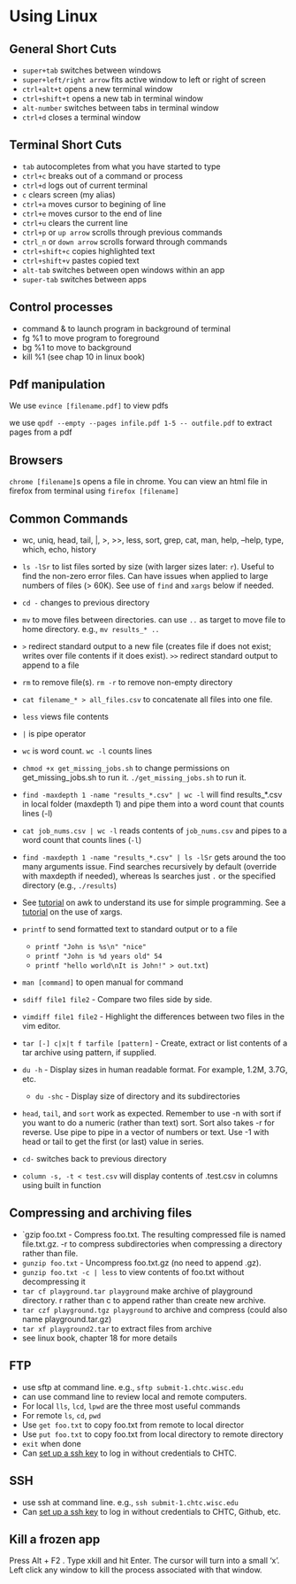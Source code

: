 # Using Linux

## General Short Cuts

- `super+tab` switches between windows
- `super+left/right arrow` fits active window to left or right of screen
- `ctrl+alt+t` opens a new terminal window
- `ctrl+shift+t` opens a new tab in terminal window
- `alt-number` switches between tabs in terminal window
- `ctrl+d` closes a terminal window

## Terminal Short Cuts

- `tab` autocompletes from what you have started to type
- `ctrl+c` breaks out of a command or process
- `ctrl+d` logs out of current terminal
- `c` clears screen (my alias)
- `ctrl+a` moves cursor to begining of line
- `ctrl+e` moves cursor to the end of line
- `ctrl+u` clears the current line
- `ctrl+p` or `up arrow` scrolls through previous commands
- `ctrl_n` or `down arrow` scrolls forward through commands
- `ctrl+shift+c` copies highlighted text
- `ctrl+shift+v` pastes copied text
- `alt-tab` switches between open windows within an app
- `super-tab` switches between apps

## Control processes

- command & to launch program in background of terminal
- fg %1 to move program to foreground
- bg %1 to move to background
- kill %1 (see chap 10 in linux book)

## Pdf manipulation

We use `evince [filename.pdf]` to view pdfs

we use `qpdf --empty --pages infile.pdf 1-5 -- outfile.pdf` to extract pages from a pdf


## Browsers 

`chrome [filename]`s opens a file in chrome.
You can view an html file in firefox from terminal using `firefox [filename]`

## Common Commands

- wc, uniq, head, tail, |, >, >>, less, sort, grep, cat, man, help, --help, type, which, echo, history

- `ls -lSr` to list files sorted by size (with larger sizes later: `r`). Useful to find the non-zero error files. Can have issues when applied to large numbers of files (> 60K). See use of `find` and `xargs` below if needed.

- `cd -` changes to previous directory

- `mv` to move files between directories. can use `..` as target to move file to home directory. e.g., `mv results_* ..`

- `>` redirect standard output to a new file (creates file if does not exist; writes over file contents if it does exist). `>>` redirect standard output to append to a file

- `rm` to remove file(s). `rm -r` to remove non-empty directory

- `cat filename_* > all_files.csv` to concatenate all files into one file.

- `less` views file contents

- `|` is pipe operator

- `wc` is word count.  `wc -l` counts lines

- `chmod +x get_missing_jobs.sh` to change permissions on get_missing_jobs.sh to run it. `./get_missing_jobs.sh` to run it.

- `find -maxdepth 1 -name "results_*.csv" | wc -l` will find results_*.csv in local folder (maxdepth 1) and pipe them into a word count that counts lines (-l)

- `cat job_nums.csv | wc -l` reads contents of `job_nums.csv` and pipes to a word count that counts lines (`-l`)

- `find -maxdepth 1 -name "results_*.csv" | ls -lSr` gets around the too many arguments issue.  Find searches recursively by default (override with maxdepth if needed), whereas ls searches just `.` or the specified directory (e.g., `./results`)

- See [tutorial](https://linuxhandbook.com/awk-command-tutorial/) on awk to understand its use for simple programming. See a [tutorial](https://shapeshed.com/unix-xargs/) on the use of xargs.

- `printf` to send formatted text to standard output or to a file
   - `printf "John is %s\n" "nice"`
   - `printf "John is %d years old" 54`
   - `printf "hello world\nIt is John!" > out.txt`)

- `man [command]` to open manual for command

- `sdiff file1 file2` - Compare two files side by side. 
- `vimdiff file1 file2` - Highlight the differences between two files in the vim editor.
- `tar [-] c|x|t f tarfile [pattern]` - Create, extract or list contents of a tar archive using pattern, if supplied.
- `du -h` - Display sizes in human readable format. For example, 1.2M, 3.7G, etc.
  - `du -shc` - Display size of directory and its subdirectories

- `head`, `tail`, and `sort` work as expected.  Remember to use -n with sort if you want to do a numeric (rather than text) sort.  Sort also takes -r for reverse.  Use pipe to pipe in a vector of numbers or text.  Use -1 with head or tail to get the first (or last) value in series.

- `cd-` switches back to previous directory

- `column -s, -t < test.csv` will display contents of .test.csv in columns using built in function

## Compressing and archiving files

- `gzip foo.txt - Compress foo.txt. The resulting compressed file is named file.txt.gz.  -r to compress subdirectories when compressing a directory rather than file.
- `gunzip foo.txt` - Uncompress foo.txt.gz (no need to append .gz).
- `gunzip foo.txt -c | less` to view contents of foo.txt without decompressing it
- `tar cf playground.tar playground` make archive of playground directory.  r rather than c to append rather than create new archive.
- `tar czf playground.tgz playground` to archive and compress (could also name playground.tar.gz)
- `tar xf playground2.tar` to extract files from archive
- see linux book, chapter 18 for more details

## FTP

- use sftp at command line.  e.g., `sftp submit-1.chtc.wisc.edu`
- can use command line to review local and remote computers.
- For local `lls`, `lcd`, `lpwd` are the three most useful commands
- For remote `ls`, `cd`, `pwd`
- Use `get foo.txt` to copy foo.txt from remote to local director
- Use `put foo.txt` to copy foo.txt from local directory to remote directory
- `exit` when done
- Can [set up a ssh key](https://www.unixtutorial.org/how-to-generate-ed25519-ssh-key/) to log in without credentials to CHTC.

## SSH

- use ssh at command line.  e.g., `ssh submit-1.chtc.wisc.edu`
- Can [set up a ssh key](https://jjcurtin.github.io/docs_arc/linux_install.html#creating-ssh-passkeys) to log in without credentials to CHTC, Github, etc.

## Kill a frozen app

Press Alt + F2 . Type xkill and hit Enter. The cursor will turn into a small 'x'. Left click any window to kill the process associated with that window. 